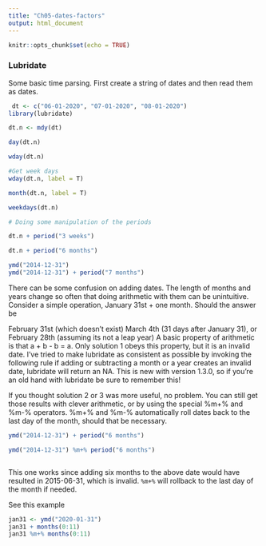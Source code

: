 ```yaml
---
title: "Ch05-dates-factors"
output: html_document
---
```


```r
knitr::opts_chunk$set(echo = TRUE)
```

### Lubridate

Some basic time parsing. First create a string of dates and then read them as dates.

```r
 dt <- c("06-01-2020", "07-01-2020", "08-01-2020")
library(lubridate)

dt.n <- mdy(dt)

day(dt.n)

wday(dt.n)

#Get week days
wday(dt.n, label = T)

month(dt.n, label = T)

weekdays(dt.n)

# Doing some manipulation of the periods

dt.n + period("3 weeks")

dt.n + period("6 months")

ymd("2014-12-31")
ymd("2014-12-31") + period("7 months")

```

There can be some confusion on adding dates.
The length of months and years change so often that doing arithmetic with them can be unintuitive. Consider a simple operation, January 31st + one month. Should the answer be

February 31st (which doesn't exist)
March 4th (31 days after January 31), or
February 28th (assuming its not a leap year)
A basic property of arithmetic is that a + b - b = a. Only solution 1 obeys this property, but it is an invalid date. I've tried to make lubridate as consistent as possible by invoking the following rule if adding or subtracting a month or a year creates an invalid date, lubridate will return an NA. This is new with version 1.3.0, so if you're an old hand with lubridate be sure to remember this!

If you thought solution 2 or 3 was more useful, no problem. You can still get those results with clever arithmetic, or by using the special %m+% and %m-% operators. %m+% and %m-% automatically roll dates back to the last day of the month, should that be necessary.

```r
ymd("2014-12-31") + period("6 months")

ymd("2014-12-31") %m+% period("6 months")



```

This one works since adding six months to the above date would have resulted in
2015-06-31, which is invalid. `%m+%` will rollback to the last day of the month if
needed.

See this example

```r
jan31 <- ymd("2020-01-31")
jan31 + months(0:11)
jan31 %m+% months(0:11)
```


